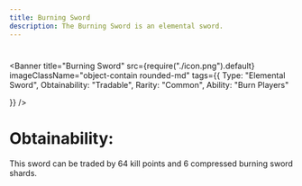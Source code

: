 ```yaml
---
title: Burning Sword
description: The Burning Sword is an elemental sword.
---
```

#


<Banner 
   title="Burning Sword"
   src={require("./icon.png").default}
   imageClassName="object-contain rounded-md"
   tags={{
      Type: "Elemental Sword", 
      Obtainability: "Tradable",
      Rarity: "Common",
      Ability: "Burn Players"

   }}
/>

<div className="mt-6" />

# Obtainability:
This sword can be traded by 64 kill points and 6 compressed burning sword shards.